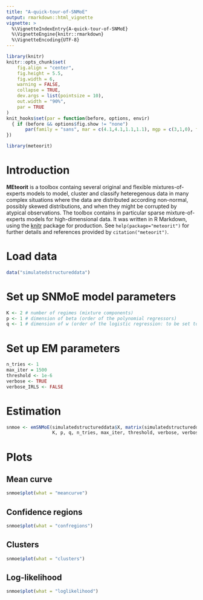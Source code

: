 ```yaml
---
title: "A-quick-tour-of-SNMoE"
output: rmarkdown::html_vignette
vignette: >
  %\VignetteIndexEntry{A-quick-tour-of-SNMoE}
  %\VignetteEngine{knitr::rmarkdown}
  %\VignetteEncoding{UTF-8}
---
```


```r
library(knitr)
knitr::opts_chunk$set(
	fig.align = "center",
	fig.height = 5.5,
	fig.width = 6,
	warning = FALSE,
	collapse = TRUE,
	dev.args = list(pointsize = 10),
	out.width = "90%",
	par = TRUE
)
knit_hooks$set(par = function(before, options, envir)
  { if (before && options$fig.show != "none") 
       par(family = "sans", mar = c(4.1,4.1,1.1,1.1), mgp = c(3,1,0), tcl = -0.5)
})
```

```r
library(meteorit)
```

# Introduction

**MEteorit** is a toolbox containg several original and flexible mixtures-of-experts models to model, cluster and classify heteregenous data in many complex situations where the data are distributed according non-normal, possibly skewed distributions, and when they might be corrupted by atypical observations. The toolbox contains in particular sparse mixture-of-experts models for high-dimensional data. 
It was written in R Markdown, using the [knitr](https://cran.r-project.org/package=knitr) package for production. 
See `help(package="meteorit")` for further details and references provided by `citation("meteorit")`.

# Load data

```r
data("simulatedstructureddata")
```

# Set up SNMoE model parameters

```r
K <- 2 # number of regimes (mixture components)
p <- 1 # dimension of beta (order of the polynomial regressors)
q <- 1 # dimension of w (order of the logistic regression: to be set to 1 for segmentation)
```

# Set up EM parameters

```r
n_tries <- 1
max_iter = 1500
threshold <- 1e-6
verbose <- TRUE
verbose_IRLS <- FALSE
```

# Estimation

```r
snmoe <- emSNMoE(simulatedstructureddata$X, matrix(simulatedstructureddata$Y), 
                 K, p, q, n_tries, max_iter, threshold, verbose, verbose_IRLS)
```


# Plots

## Mean curve

```r
snmoe$plot(what = "meancurve")
```

## Confidence regions

```r
snmoe$plot(what = "confregions")
```

## Clusters

```r
snmoe$plot(what = "clusters")
```

## Log-likelihood

```r
snmoe$plot(what = "loglikelihood")
```
